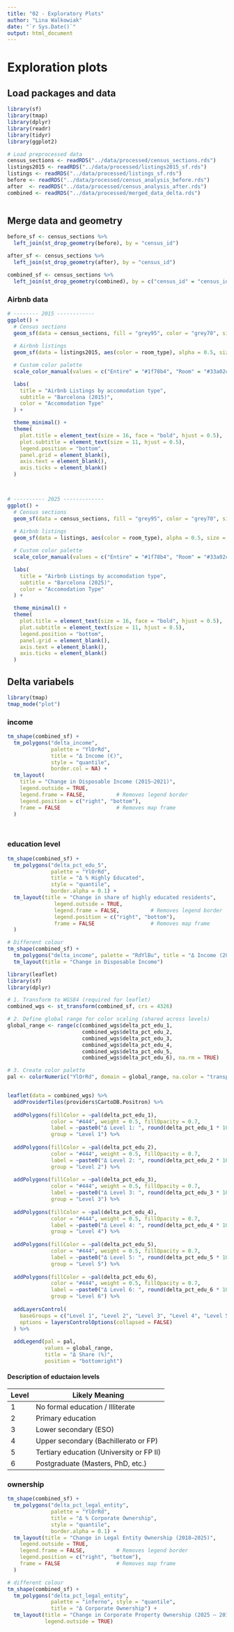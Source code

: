 ```yaml
---
title: "02 - Exploratory Plots"
author: "Lina Walkowiak"
date: "`r Sys.Date()`"
output: html_document
---
```

# Exploration plots
## Load packages and data 
```r
library(sf)
library(tmap)
library(dplyr)
library(readr)
library(tidyr)
library(ggplot2)

# Load preprocessed data
census_sections <- readRDS("../data/processed/census_sections.rds")
listings2015 <- readRDS("../data/processed/listings2015_sf.rds")
listings <- readRDS("../data/processed/listings_sf.rds")
before <- readRDS("../data/processed/census_analysis_before.rds")
after  <- readRDS("../data/processed/census_analysis_after.rds")
combined <- readRDS("../data/processed/merged_data_delta.rds")



```

## Merge data and geometry 
```r
before_sf <- census_sections %>%
  left_join(st_drop_geometry(before), by = "census_id")

after_sf <- census_sections %>%
  left_join(st_drop_geometry(after), by = "census_id")

combined_sf <- census_sections %>%
  left_join(st_drop_geometry(combined), by = c("census_id" = "census_id"))

```

### Airbnb data
```r

# -------- 2015 ------------
ggplot() +
  # Census sections
  geom_sf(data = census_sections, fill = "grey95", color = "grey70", size = 0.4) +
  
  # Airbnb listings
  geom_sf(data = listings2015, aes(color = room_type), alpha = 0.5, size = 1.4) +

  # Custom color palette
  scale_color_manual(values = c("Entire" = "#1f78b4", "Room" = "#33a02c", "Other" = "#ff7f00")) +

  labs(
    title = "Airbnb Listings by accomodation type",
    subtitle = "Barcelona (2015)",
    color = "Accomodation Type"
  ) +

  theme_minimal() +
  theme(
    plot.title = element_text(size = 16, face = "bold", hjust = 0.5),
    plot.subtitle = element_text(size = 11, hjust = 0.5),
    legend.position = "bottom",
    panel.grid = element_blank(),
    axis.text = element_blank(),
    axis.ticks = element_blank()
  )



# ---------- 2025 -------------
ggplot() +
  # Census sections
  geom_sf(data = census_sections, fill = "grey95", color = "grey70", size = 0.4) +
  
  # Airbnb listings
  geom_sf(data = listings, aes(color = room_type), alpha = 0.5, size = 1.4) +

  # Custom color palette
  scale_color_manual(values = c("Entire" = "#1f78b4", "Room" = "#33a02c", "Other" = "#ff7f00")) +

  labs(
    title = "Airbnb Listings by accomodation type",
    subtitle = "Barcelona (2025)",
    color = "Accomodation Type"
  ) +

  theme_minimal() +
  theme(
    plot.title = element_text(size = 16, face = "bold", hjust = 0.5),
    plot.subtitle = element_text(size = 11, hjust = 0.5),
    legend.position = "bottom",
    panel.grid = element_blank(),
    axis.text = element_blank(),
    axis.ticks = element_blank()
  )
```

## Delta variabels 
```r
library(tmap)
tmap_mode("plot")
```

### income 
```r
tm_shape(combined_sf) +
  tm_polygons("delta_income",
              palette = "YlOrRd",
              title = "Δ Income (€)",
              style = "quantile",
              border.col = NA) +
  tm_layout(
    title = "Change in Disposable Income (2015–2021)",
    legend.outside = TRUE,
    legend.frame = FALSE,          # Removes legend border
    legend.position = c("right", "bottom"), 
    frame = FALSE                  # Removes map frame
  )




```


### education level
```r
tm_shape(combined_sf) +
  tm_polygons("delta_pct_edu_5",
              palette = "YlOrRd",
              title = "Δ % Highly Educated",
              style = "quantile",
              border.alpha = 0.1) +
  tm_layout(title = "Change in share of highly educated residents",
               legend.outside = TRUE,
               legend.frame = FALSE,          # Removes legend border
               legend.position = c("right", "bottom"), 
               frame = FALSE                  # Removes map frame
  )

# Different colour 
tm_shape(combined_sf) +
  tm_polygons("delta_income", palette = "RdYlBu", title = "Δ Income (2021 - 2015)", style = "quantile") +
  tm_layout(title = "Change in Disposable Income")


```



```r

library(leaflet)
library(sf)
library(dplyr)

# 1. Transform to WGS84 (required for leaflet)
combined_wgs <- st_transform(combined_sf, crs = 4326)

# 2. Define global range for color scaling (shared across levels)
global_range <- range(c(combined_wgs$delta_pct_edu_1,
                        combined_wgs$delta_pct_edu_2,
                        combined_wgs$delta_pct_edu_3,
                        combined_wgs$delta_pct_edu_4,
                        combined_wgs$delta_pct_edu_5,
                        combined_wgs$delta_pct_edu_6), na.rm = TRUE)

# 3. Create color palette
pal <- colorNumeric("YlOrRd", domain = global_range, na.color = "transparent")


leaflet(data = combined_wgs) %>%
  addProviderTiles(providers$CartoDB.Positron) %>%
  
  addPolygons(fillColor = ~pal(delta_pct_edu_1),
              color = "#444", weight = 0.5, fillOpacity = 0.7,
              label = ~paste0("Δ Level 1: ", round(delta_pct_edu_1 * 100, 2), "%"),
              group = "Level 1") %>%
  
  addPolygons(fillColor = ~pal(delta_pct_edu_2),
              color = "#444", weight = 0.5, fillOpacity = 0.7,
              label = ~paste0("Δ Level 2: ", round(delta_pct_edu_2 * 100, 2), "%"),
              group = "Level 2") %>%
  
  addPolygons(fillColor = ~pal(delta_pct_edu_3),
              color = "#444", weight = 0.5, fillOpacity = 0.7,
              label = ~paste0("Δ Level 3: ", round(delta_pct_edu_3 * 100, 2), "%"),
              group = "Level 3") %>%
  
  addPolygons(fillColor = ~pal(delta_pct_edu_4),
              color = "#444", weight = 0.5, fillOpacity = 0.7,
              label = ~paste0("Δ Level 4: ", round(delta_pct_edu_4 * 100, 2), "%"),
              group = "Level 4") %>%
  
  addPolygons(fillColor = ~pal(delta_pct_edu_5),
              color = "#444", weight = 0.5, fillOpacity = 0.7,
              label = ~paste0("Δ Level 5: ", round(delta_pct_edu_5 * 100, 2), "%"),
              group = "Level 5") %>%
  
  addPolygons(fillColor = ~pal(delta_pct_edu_6),
              color = "#444", weight = 0.5, fillOpacity = 0.7,
              label = ~paste0("Δ Level 6: ", round(delta_pct_edu_6 * 100, 2), "%"),
              group = "Level 6") %>%
  
  addLayersControl(
    baseGroups = c("Level 1", "Level 2", "Level 3", "Level 4", "Level 5", "Level 6"),
    options = layersControlOptions(collapsed = FALSE)
  ) %>%
  
  addLegend(pal = pal,
            values = global_range,
            title = "Δ Share (%)",
            position = "bottomright")


```


#### Description of eductaion levels 
| Level | Likely Meaning                           |
| ----- | ---------------------------------------- |
| 1     | No formal education / Illiterate         |
| 2     | Primary education                        |
| 3     | Lower secondary (ESO)                    |
| 4     | Upper secondary (Bachillerato or FP)     |
| 5     | Tertiary education (University or FP II) |
| 6     | Postgraduate (Masters, PhD, etc.)        |


### ownership
```r
tm_shape(combined_sf) +
  tm_polygons("delta_pct_legal_entity",
              palette = "YlOrRd",
              title = "Δ % Corporate Ownership",
              style = "quantile",
              border.alpha = 0.1) +
  tm_layout(title = "Change in Legal Entity Ownership (2018–2025)",
    legend.outside = TRUE,
    legend.frame = FALSE,          # Removes legend border
    legend.position = c("right", "bottom"), 
    frame = FALSE                  # Removes map frame
  )

# different colour 
tm_shape(combined_sf) +
  tm_polygons("delta_pct_legal_entity",
              palette = "inferno", style = "quantile",
              title = "Δ Corporate Ownership") +
  tm_layout(title = "Change in Corporate Property Ownership (2025 – 2018)",
            legend.outside = TRUE)

```





